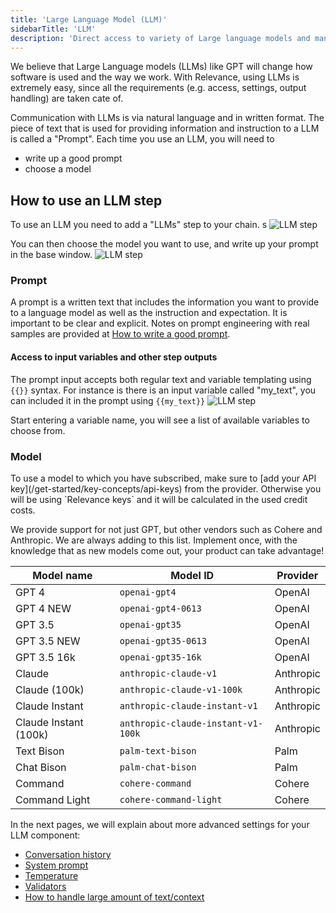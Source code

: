 ```yaml
---
title: 'Large Language Model (LLM)'
sidebarTitle: 'LLM'
description: 'Direct access to variety of Large language models and many supporting functionalities'
---
```


We believe that Large Language models (LLMs) like GPT will change how software is used and the way we work. 
With Relevance, using LLMs is extremely easy, since all the requirements (e.g. access, settings, output handling)
are taken cate of.

Communication with LLMs is via natural language and in written format. The piece of text that is used for 
providing information and instruction to a LLM is called a "Prompt".
Each time you use an LLM, you will need to 
* write up a good prompt
* choose a model

## How to use an LLM step
To use an LLM you need to add a "LLMs" step to your chain. s
![LLM step](/images/build-custom-tools/tool-step/llm-get-started.png)

You can then choose the model you want to use, and write up your prompt in the base window.
![LLM step](/images/build-custom-tools/tool-step/llm-base.png)

### Prompt 
A prompt is a written text that includes the information you want to provide to a language model
as well as the instruction and expectation.
It is important to be clear and explicit. Notes on prompt engineering with real samples are provided
at [How to write a good prompt](/build-custom-tools/tool-steps/llms/prompt).

#### Access to input variables and other step outputs
The prompt input accepts both regular text and variable templating using `{{}}` syntax.
For instance is there is an input variable called "my_text", you can included it in the prompt using `{{my_text}}`
![LLM step](/images/build-custom-tools/tool-step/llm-variable-access.png)

<Tip>
Start entering a variable name, you will see a list of available variables to choose from.
</Tip>

### Model
<Info>
    To use a model to which you have subscribed, make sure to [add your API key](/get-started/key-concepts/api-keys) from the provider.
    Otherwise you will be using `Relevance keys` and it will be calculated in the used credit costs.
</Info>

We provide support for not just GPT, but other vendors such as Cohere and Anthropic. We are always adding to this list. 
Implement once, with the knowledge that as new models come out, your product can take advantage!

| Model name     | Model ID                      | Provider  |
| -------------- | ----------------------------- | --------- |
| GPT 4          | `openai-gpt4`                 | OpenAI    |
| GPT 4 NEW      | `openai-gpt4-0613`            | OpenAI    |
| GPT 3.5        | `openai-gpt35`                | OpenAI    |
| GPT 3.5 NEW    | `openai-gpt35-0613`           | OpenAI    |
| GPT 3.5 16k    | `openai-gpt35-16k `           | OpenAI    |
| Claude         | `anthropic-claude-v1`         | Anthropic |
| Claude (100k)  | `anthropic-claude-v1-100k`    | Anthropic |
| Claude Instant | `anthropic-claude-instant-v1` | Anthropic |
| Claude Instant (100k) | `anthropic-claude-instant-v1-100k` | Anthropic |
| Text Bison     | `palm-text-bison`             | Palm      |
| Chat Bison     | `palm-chat-bison`             | Palm      |
| Command        | `cohere-command`              | Cohere    |
| Command Light  | `cohere-command-light`        | Cohere    |

In the next pages, we will explain about more advanced settings for your LLM component:
* [Conversation history](/build-custom-tools/tool-steps/llms/llm-advance-setting#conversation-history)
* [System prompt](/build-custom-tools/tool-steps/llms/llm-advance-setting#system-prompt)
* [Temperature](/build-custom-tools/tool-steps/llms/llm-advance-setting#temperature)
* [Validators](/build-custom-tools/tool-steps/llms/llm-advance-setting#validators)
* [How to handle large amount of text/context](/build-custom-tools/tool-steps/llms/how-to-handle-too-much-text)